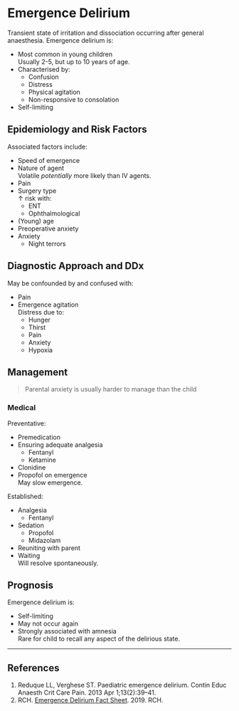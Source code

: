 # Emergence Delirium


Transient state of irritation and dissociation occurring after general anaesthesia. Emergence delirium is:

* Most common in young children  
Usually 2-5, but up to 10 years of age.
* Characterised by:
	* Confusion
	* Distress
	* Physical agitation
	* Non-responsive to consolation
* Self-limiting


## Epidemiology and Risk Factors

Associated factors include:

* Speed of emergence
* Nature of agent  
Volatile *potentially* more likely than IV agents.
* Pain
* Surgery type  
↑ risk with:
	* ENT
	* Ophthalmological
* (Young) age
* Preoperative anxiety
* Anxiety
	* Night terrors


## Diagnostic Approach and DDx

May be confounded by and confused with:

* Pain
* Emergence agitation  
Distress due to:
	* Hunger
	* Thirst
	* Pain
	* Anxiety
	* Hypoxia

## Management

> Parental anxiety is usually harder to manage than the child

### Medical

Preventative:

* Premedication
* Ensuring adequate analgesia
	* Fentanyl
	* Ketamine
* Clonidine
* Propofol on emergence  
May slow emergence.


Established:

* Analgesia
	* Fentanyl
* Sedation
	* Propofol
	* Midazolam
* Reuniting with parent
* Waiting  
Will resolve spontaneously.


## Prognosis

Emergence delirium is:

* Self-limiting
* May not occur again
* Strongly associated with amnesia  
Rare for child to recall any aspect of the delirious state.

---

## References

1. Reduque LL, Verghese ST. Paediatric emergence delirium. Contin Educ Anaesth Crit Care Pain. 2013 Apr 1;13(2):39–41. 
2. RCH. [Emergence Delirium Fact Sheet](https://www.rch.org.au/kidsinfo/fact_sheets/Emergence_delirium/). 2019. RCH.